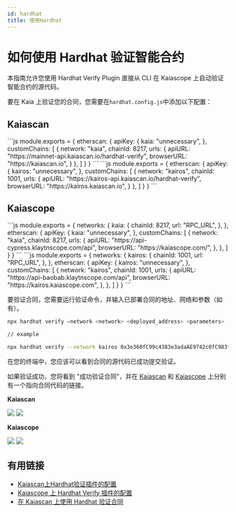 ```yaml
---
id: hardhat
title: 使用Hardhat
---
```



# 如何使用 Hardhat 验证智能合约

本指南允许您使用 Hardhat Verify Plugin 直接从 CLI 在 Kaiascope 上自动验证智能合约的源代码。

要在 Kaia 上验证您的合同，您需要在`hardhat.config.js`中添加以下配置：

## Kaiascan

<Tabs>
  <TabItem value="kaia-mainnet" label="主网">
    ```js
    module.exports = {
      etherscan: {
          apiKey: {
            kaia: "unnecessary",
          },
          customChains: [
            {
              network: "kaia",
              chainId: 8217,
              urls: {
                apiURL: "https://mainnet-api.kaiascan.io/hardhat-verify",
                browserURL: "https://kaiascan.io",
              }
            },
          ]
        }
    }
    ```
  </TabItem>

  <TabItem value="开罗测试网" label="启示录">
    ```js
    module.exports = {
      etherscan: {
          apiKey: {
            kairos: "unnecessary",
          },
          customChains: [
            {
              network: "kairos",
              chainId: 1001,
              urls: {
                apiURL: "https://kairos-api.kaiascan.io/hardhat-verify",
                browserURL: "https://kairos.kaiascan.io",
              }
            },
          ]
        }
    }
    ```
  </TabItem>
</Tabs>

## Kaiascope

<Tabs>
  <TabItem value="kaia-mainnet" label="主网">
    ```js
    module.exports = {
      networks: {
        kaia: {
          chainId: 8217,
          url: "RPC_URL",
        },
      },
      etherscan: {
        apiKey: {
          kaia: "unnecessary",
        },
        customChains: [
          {
            network: "kaia",
            chainId: 8217,
            urls: {
              apiURL: "https://api-cypress.klaytnscope.com/api",
              browserURL: "https://kaiascope.com/",
            },
          },
        ]
      }
    }
    ```
  </TabItem>

  <TabItem value="开罗测试网" label="启示录">
    ```js
    module.exports = {
      networks: {
        kairos: {
          chainId: 1001,
          url: "RPC_URL",
        },
      },
      etherscan: {
        apiKey: {
          kairos: "unnecessary",
        },
        customChains: [
          {
            network: "kairos",
            chainId: 1001,
            urls: {
              apiURL: "https://api-baobab.klaytnscope.com/api",
              browserURL: "https://kairos.kaiascope.com",
            },
          },
        ]
      }
    }
    ```
  </TabItem>
</Tabs>

要验证合同，您需要运行验证命令，并输入已部署合同的地址、网络和参数（如有）。

```bash
npx hardhat verify –network <network> <deployed_address> <parameters>

// example

npx hardhat verify --network kairos 0x3e360fC99c4383e3adaAE9742c0fC983fDAa0535
```

在您的终端中，您应该可以看到合同的源代码已成功提交验证。

如果验证成功，您将看到 "成功验证合同"，并在 [Kaiascan](https://kairos.kaiascan.io/address/0x3e360fC99c4383e3adaAE9742c0fC983fDAa0535?tabId=contract\&page=1) 和 [Kaiascope](https://baobab.klaytnscope.com/account/0x3e360fC99c4383e3adaAE9742c0fC983fDAa0535?tabId=contractCode) 上分别有一个指向合同代码的链接。

**Kaiascan**

![](/img/build/smart-contracts/verify/kaiascan-terminal.png)
![](/img/build/smart-contracts/verify/kaiascan-verify.png)

**Kaiascope**

![](/img/build/smart-contracts/verify/kaiascope-terminal.png)
![](/img/build/smart-contracts/verify/kaiascope-verify.png)

## 有用链接

* [Kaiascan上Hardhat验证插件的配置](https://docs.kaiascan.io/hardhat-verify)
* [Kaiascope 上 Hardhat Verify 插件的配置](https://docs.klaytnscope.com/contract/configuration-for-hardhat-verify-plugin)
* [在 Kaiascan 上使用 Hardhat 验证合同](https://klaytn.foundation/verifying-contracts-using-hardhat-on-klaytnscope)
